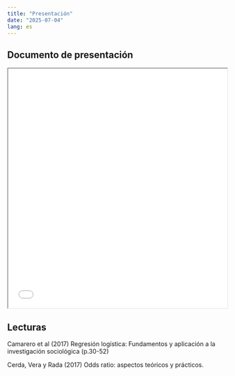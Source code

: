 ```yaml
---
title: "Presentación"
date: "2025-07-04"
lang: es
---
```


## Documento de presentación


<iframe src=/slides/09-clase9/09-clase9.html height="550" width=100% allowfullscreen="true">
</iframe> 


## Lecturas


Camarero et al (2017) Regresión logística: Fundamentos y aplicación a la investigación sociológica (p.30-52)

Cerda, Vera y Rada (2017) Odds ratio: aspectos teóricos y prácticos.
